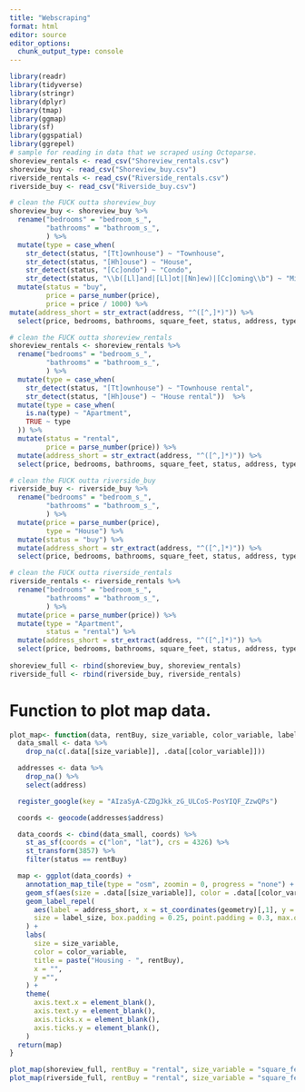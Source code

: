 ```yaml
---
title: "Webscraping"
format: html
editor: source
editor_options: 
  chunk_output_type: console
---
```


```r
library(readr)
library(tidyverse)
library(stringr)
library(dplyr)
library(tmap)
library(ggmap)
library(sf)
library(ggspatial)
library(ggrepel)
# sample for reading in data that we scraped using Octoparse. 
shoreview_rentals <- read_csv("Shoreview_rentals.csv")
shoreview_buy <- read_csv("Shoreview_buy.csv")
riverside_rentals <- read_csv("Riverside_rentals.csv")
riverside_buy <- read_csv("Riverside_buy.csv")
```

```r
# clean the FUCK outta shoreview_buy
shoreview_buy <- shoreview_buy %>%
  rename("bedrooms" = "bedroom_s_",
         "bathrooms" = "bathroom_s_",
         ) %>%
  mutate(type = case_when(
    str_detect(status, "[Tt]ownhouse") ~ "Townhouse",
    str_detect(status, "[Hh]ouse") ~ "House",
    str_detect(status, "[Cc]ondo") ~ "Condo",
    str_detect(status, "\\b([Ll]and|[Ll]ot|[Nn]ew)|[Cc]oming\\b") ~ "Misc")) %>%
  mutate(status = "buy",
         price = parse_number(price),
         price = price / 1000) %>%
mutate(address_short = str_extract(address, "^([^,]*)")) %>%
  select(price, bedrooms, bathrooms, square_feet, status, address, type, address_short)

# clean the FUCK outta shoreview_rentals
shoreview_rentals <- shoreview_rentals %>%
  rename("bedrooms" = "bedroom_s_",
         "bathrooms" = "bathroom_s_",
         ) %>%
  mutate(type = case_when(
    str_detect(status, "[Tt]ownhouse") ~ "Townhouse rental",
    str_detect(status, "[Hh]ouse") ~ "House rental"))  %>%
  mutate(type = case_when(
    is.na(type) ~ "Apartment",
    TRUE ~ type
  )) %>%
  mutate(status = "rental",
         price = parse_number(price)) %>%
  mutate(address_short = str_extract(address, "^([^,]*)")) %>%
  select(price, bedrooms, bathrooms, square_feet, status, address, type, address_short)

# clean the FUCK outta riverside_buy 
riverside_buy <- riverside_buy %>%
  rename("bedrooms" = "bedroom_s_",
         "bathrooms" = "bathroom_s_",
         ) %>%
  mutate(price = parse_number(price),
         type = "House") %>%
  mutate(status = "buy") %>%
  mutate(address_short = str_extract(address, "^([^,]*)")) %>%
  select(price, bedrooms, bathrooms, square_feet, status, address, type, address_short)

# clean the FUCK outta riverside_rentals 
riverside_rentals <- riverside_rentals %>%
  rename("bedrooms" = "bedroom_s_",
         "bathrooms" = "bathroom_s_",
         ) %>%
  mutate(price = parse_number(price)) %>%
  mutate(type = "Apartment",
         status = "rental") %>%
  mutate(address_short = str_extract(address, "^([^,]*)")) %>%
  select(price, bedrooms, bathrooms, square_feet, status, address, type, address_short)
  
shoreview_full <- rbind(shoreview_buy, shoreview_rentals)
riverside_full <- rbind(riverside_buy, riverside_rentals)
```
# Function to plot map data. 

```r
plot_map<- function(data, rentBuy, size_variable, color_variable, label_size){
  data_small <- data %>%
    drop_na(c(.data[[size_variable]], .data[[color_variable]])) 

  addresses <- data %>%
    drop_na() %>%
    select(address)

  register_google(key = "AIzaSyA-CZDgJkk_zG_ULCoS-PosYIQF_ZzwQPs")

  coords <- geocode(addresses$address)

  data_coords <- cbind(data_small, coords) %>%
    st_as_sf(coords = c("lon", "lat"), crs = 4326) %>%
    st_transform(3857) %>%
    filter(status == rentBuy) 

  map <- ggplot(data_coords) +
    annotation_map_tile(type = "osm", zoomin = 0, progress = "none") +
    geom_sf(aes(size = .data[[size_variable]], color = .data[[color_variable]]), alpha = 0.7) +
    geom_label_repel(
      aes(label = address_short, x = st_coordinates(geometry)[,1], y = st_coordinates(geometry)[,2]),
      size = label_size, box.padding = 0.25, point.padding = 0.3, max.overlaps = Inf
    ) +
    labs(
      size = size_variable,
      color = color_variable,
      title = paste("Housing - ", rentBuy),
      x = "",
      y ="",
    ) +
    theme(
      axis.text.x = element_blank(),   
      axis.text.y = element_blank(),
      axis.ticks.x = element_blank(),
      axis.ticks.y = element_blank(), 
    )
  return(map)
}

plot_map(shoreview_full, rentBuy = "rental", size_variable = "square_feet", color_variable = "bedrooms", label_size = 1.5) 
plot_map(riverside_full, rentBuy = "rental", size_variable = "square_feet", color_variable = "bedrooms", label_size = 2.0) 
```


